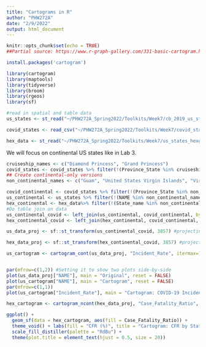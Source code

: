 ```yaml
---
title: "Cartograms in R"
author: "PHW272A"
date: "2/9/2022"
output: html_document
---
```


```r
knitr::opts_chunk$set(echo = TRUE)
##Partial source: https://www.r-graph-gallery.com/331-basic-cartogram.html

install.packages('cartogram')

library(cartogram)
library(maptools)
library(tidyverse)
library(broom)
library(rgeos)
library(sf)

#read in spatial and table data
us_states <- st_read("~/PHW272A_Spring2022/Toolkits/Week7/cb_2019_us_state_500k/cb_2019_us_state_500k.shp")

covid_states <- read_csv("~/PHW272A_Spring2022/Toolkits/Week7/covid_states_01-19-2022.csv")

hex_data <- st_read("~/PHW272A_Spring2022/Toolkits/Week7/us_states_hexgrid.geojson")
```

We will focus on continental US states like in Lab 3.
```r

cruiseship_names <- c("Diamond Princess", "Grand Princess")
covid_states <- covid_states %>% filter(!(Province_State %in% cruiseship_names))
## Create continental-only versions
non_continental_names <- c("Guam", "United States Virgin Islands", "Virgin Islands", "American Samoa", "Commonwealth of the Northern Mariana Islands", "Northern Mariana Islands", "Hawaii", "Alaska", "Puerto Rico")

covid_continental <- covid_states %>% filter(!(Province_State %in% non_continental_names))
us_continental <- us_states %>% filter(!(NAME %in% non_continental_names))
hex_continental <- hex_data%>% filter(!(State_name %in% non_continental_names))
#Do table join on data
us_continental_covid <- left_join(us_continental, covid_continental, by = c(NAME = "Province_State"))
hex_continental_covid <- left_join(hex_continental, covid_continental, by = c(State_name = "Province_State"))

us_data_proj <- sf::st_transform(us_continental_covid, 3857) #projecting the data

hex_data_proj <- sf::st_transform(hex_continental_covid, 3857) #projecting the data
```

```r

us_cartogram <- cartogram_cont(us_data_proj, "Incident_Rate", itermax=10)


par(mfrow=c(1,2)) #Setting it to show two plots side-by-side
plot(us_data_proj["NAME"], main = "Original", reset = FALSE)
plot(us_cartogram["NAME"], main = "Cartogram", reset = FALSE)
par(mfrow=c(1,1)) 
plot(us_cartogram["Incident_Rate"], main = "Cartogram: COVID-19 Incidence Rate", reset = FALSE)
```

```r
hex_cartogram <- cartogram_ncont(hex_data_proj, "Case_Fatality_Ratio", k = 1)

ggplot() + 
  geom_sf(data = hex_cartogram, aes(fill = Case_Fatality_Ratio)) +
  theme_void() + labs(fill = "CFR (%)", title = "Cartogram: CFR by State") +
  scale_fill_distiller(palette = "RdBu") +
  theme(plot.title = element_text(hjust = 0.5, size = 20))

```

